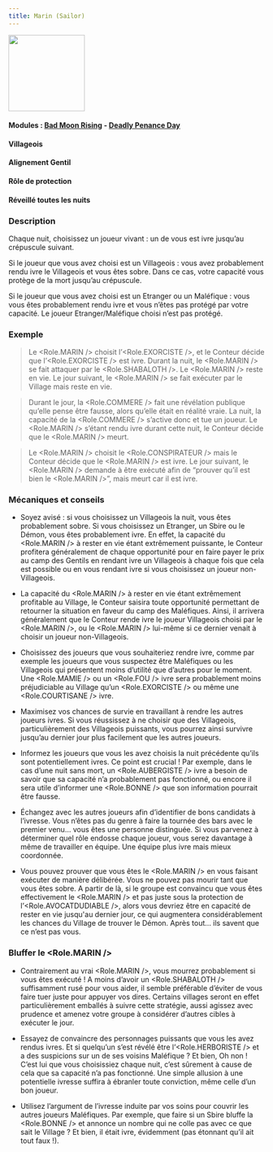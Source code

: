 ```yaml
---
title: Marin (Sailor)
---
```



<img src='/img/blood-on-the-clocktower/roles/marin.png' height='150' />

#### Modules : [Bad Moon Rising](../modules/bad-moon-rising) - [Deadly Penance Day](../modules/deadly-penance-day)
#### Villageois
#### Alignement Gentil
#### Rôle de protection
#### Réveillé toutes les nuits

### Description

Chaque nuit, choisissez un joueur vivant : un de vous est ivre jusqu’au crépuscule suivant.

Si le joueur que vous avez choisi est un Villageois : vous avez probablement rendu ivre le Villageois et vous êtes sobre. Dans ce cas, votre capacité vous protège de la mort jusqu’au crépuscule.

Si le joueur que vous avez choisi est un Etranger ou un Maléfique : vous vous êtes probablement rendu ivre et vous n’êtes pas protégé par votre capacité. Le joueur Etranger/Maléfique choisi n’est pas protégé.


### Exemple
> Le <Role.MARIN /> choisit l’<Role.EXORCISTE />, et le Conteur décide que l’<Role.EXORCISTE /> est ivre. Durant la nuit, le <Role.MARIN /> se fait attaquer par le <Role.SHABALOTH />. Le <Role.MARIN /> reste en vie. Le jour suivant, le <Role.MARIN /> se fait exécuter par le Village mais reste en vie.

> Durant le jour, la <Role.COMMERE /> fait une révélation publique qu’elle pense être fausse, alors qu’elle était en réalité vraie. La nuit, la capacité de la <Role.COMMERE /> s’active donc et tue un joueur. Le <Role.MARIN /> s’étant rendu ivre durant cette nuit, le Conteur décide que le <Role.MARIN /> meurt.

> Le <Role.MARIN /> choisit le <Role.CONSPIRATEUR /> mais le Conteur décide que le <Role.MARIN /> est ivre. Le jour suivant, le <Role.MARIN /> demande à être exécuté afin de “prouver qu’il est bien le <Role.MARIN />”, mais meurt car il est ivre.

### Mécaniques et conseils
- Soyez avisé : si vous choisissez un Villageois la nuit, vous êtes probablement sobre. Si vous choisissez un Etranger, un Sbire ou le Démon, vous êtes probablement ivre. En effet, la capacité du <Role.MARIN /> à rester en vie étant extrêmement puissante, le Conteur profitera généralement de chaque opportunité pour en faire payer le prix au camp des Gentils en rendant ivre un Villageois à chaque fois que cela est possible ou en vous rendant ivre si vous choisissez un joueur non-Villageois.

- La capacité du <Role.MARIN /> à rester en vie étant extrêmement profitable au Village, le Conteur saisira toute opportunité permettant de retourner la situation en faveur du camp des Maléfiques. Ainsi, il arrivera généralement que le Conteur rende ivre le joueur Villageois choisi par le <Role.MARIN />, ou le <Role.MARIN /> lui-même si ce dernier venait à choisir un joueur non-Villageois. 

- Choisissez des joueurs que vous souhaiteriez rendre ivre, comme par exemple les joueurs que vous suspectez être Maléfiques ou les Villageois qui présentent moins d’utilité que d’autres pour le moment. Une <Role.MAMIE /> ou un <Role.FOU /> ivre sera probablement moins préjudiciable au Village qu’un <Role.EXORCISTE /> ou même une <Role.COURTISANE /> ivre.

- Maximisez vos chances de survie en travaillant à rendre les autres joueurs ivres. Si vous réussissez à ne choisir que des Villageois, particulièrement des Villageois puissants, vous pourrez ainsi survivre jusqu’au dernier jour plus facilement que les autres joueurs.

- Informez les joueurs que vous les avez choisis la nuit précédente qu’ils sont potentiellement ivres. Ce point est crucial ! Par exemple, dans le cas d’une nuit sans mort, un <Role.AUBERGISTE /> ivre a besoin de savoir que sa capacité n’a probablement pas fonctionné, ou encore il sera utile d’informer une <Role.BONNE /> que son information pourrait être fausse.

- Échangez avec les autres joueurs afin d’identifier de bons candidats à l’ivresse. Vous n’êtes pas du genre à faire la tournée des bars avec le premier venu… vous êtes une personne distinguée. Si vous parvenez à déterminer quel rôle endosse chaque joueur, vous serez davantage à même de travailler en équipe. Une équipe plus ivre mais mieux coordonnée.

- Vous pouvez prouver que vous êtes le <Role.MARIN /> en vous faisant exécuter de manière délibérée. Vous ne pouvez pas mourir tant que vous êtes sobre. A partir de là, si le groupe est convaincu que vous êtes effectivement le <Role.MARIN /> et pas juste sous la protection de l’<Role.AVOCATDUDIABLE />, alors vous devriez être en capacité de rester en vie jusqu'au dernier jour, ce qui augmentera considérablement les chances du Village de trouver le Démon. Après tout… ils savent que ce n’est pas vous.
 
### Bluffer le <Role.MARIN /> 
- Contrairement au vrai <Role.MARIN />, vous mourrez probablement si vous êtes exécuté ! A moins d’avoir un <Role.SHABALOTH /> suffisamment rusé pour vous aider, il semble préférable d’éviter de vous faire tuer juste pour appuyer vos dires. Certains villages seront en effet particulièrement emballés à suivre cette stratégie, aussi agissez avec prudence et amenez votre groupe à considérer d’autres cibles à exécuter le jour.

- Essayez de convaincre des personnages puissants que vous les avez rendus ivres. Et si quelqu’un s’est révélé être l’<Role.HERBORISTE /> et a des suspicions sur un de ses voisins Maléfique ? Et bien, Oh non ! C’est lui que vous choisissiez chaque nuit, c’est sûrement à cause de cela que sa capacité n’a pas fonctionné. Une simple allusion à une potentielle ivresse suffira à ébranler toute conviction, même celle d’un bon joueur.   

- Utilisez l’argument de l’ivresse induite par vos soins pour couvrir les autres joueurs Maléfiques. Par exemple, que faire si un Sbire bluffe la <Role.BONNE /> et annonce un nombre qui ne colle pas avec ce que sait le Village ? Et bien, il était ivre, évidemment (pas étonnant qu’il ait tout faux !).
